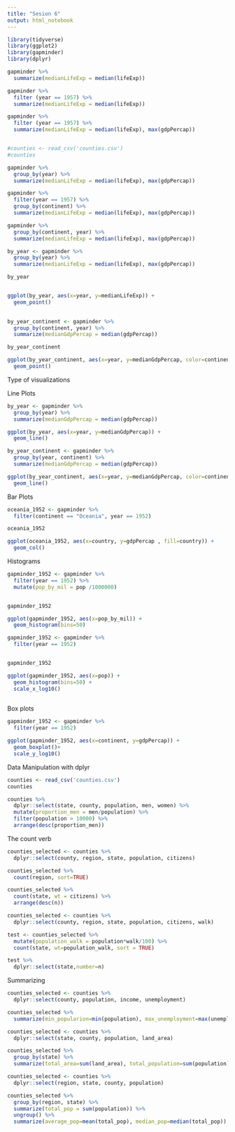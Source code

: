 ```yaml
---
title: "Sesion 6"
output: html_notebook
---
```


```r
library(tidyverse)
library(ggplot2)
library(gapminder)
library(dplyr)

gapminder %>%
  summarize(medianLifeExp = median(lifeExp))

gapminder %>%
  filter (year == 1957) %>%
  summarize(medianLifeExp = median(lifeExp))

gapminder %>%
  filter (year == 1957) %>%
  summarize(medianLifeExp = median(lifeExp), max(gdpPercap))


#counties <- read_csv('counties.csv')
#counties
```

```r
gapminder %>%
  group_by(year) %>%
  summarize(medianLifeExp = median(lifeExp), max(gdpPercap))
```

```r
gapminder %>%
  filter(year == 1957) %>%
  group_by(continent) %>%
  summarize(medianLifeExp = median(lifeExp), max(gdpPercap))
```

```r
gapminder %>%
  group_by(continent, year) %>%
  summarize(medianLifeExp = median(lifeExp), max(gdpPercap))
```
```r
by_year <- gapminder %>%
  group_by(year) %>%
  summarize(medianLifeExp = median(lifeExp), max(gdpPercap))

by_year


ggplot(by_year, aes(x=year, y=medianLifeExp)) +
  geom_point()
  

```
```r
by_year_continent <- gapminder %>%
  group_by(continent, year) %>%
  summarize(medianGdpPercap = median(gdpPercap))

by_year_continent

ggplot(by_year_continent, aes(x=year, y=medianGdpPercap, color=continent))+
  geom_point()

```

Type of visualizations

Line Plots

```r
by_year <- gapminder %>%
  group_by(year) %>%
  summarize(medianGdpPercap = median(gdpPercap))

ggplot(by_year, aes(x=year, y=medianGdpPercap)) +
  geom_line()

```
```r
by_year_continent <- gapminder %>%
  group_by(year, continent) %>%
  summarize(medianGdpPercap = median(gdpPercap))

ggplot(by_year_continent, aes(x=year, y=medianGdpPercap, color=continent)) +
  geom_line()
```

Bar Plots

```r
oceania_1952 <- gapminder %>%
  filter(continent == "Oceania", year == 1952)

oceania_1952

ggplot(oceania_1952, aes(x=country, y=gdpPercap , fill=country)) +
  geom_col()

```
Histograms

```r

gapminder_1952 <- gapminder %>%
  filter(year == 1952) %>%
  mutate(pop_by_mil = pop /1000000)


gapminder_1952

ggplot(gapminder_1952, aes(x=pop_by_mil)) +
  geom_histogram(bins=50)

```
```r
gapminder_1952 <- gapminder %>%
  filter(year == 1952) 


gapminder_1952

ggplot(gapminder_1952, aes(x=pop)) +
  geom_histogram(bins=50) + 
  scale_x_log10()
  
```
Box plots

```r
gapminder_1952 <- gapminder %>%
  filter(year == 1952) 

ggplot(gapminder_1952, aes(x=continent, y=gdpPercap)) +
  geom_boxplot()+
  scale_y_log10()

```
Data Manipulation with dplyr

```r

counties <- read_csv('counties.csv')
counties

```
```r

counties %>%
  dplyr::select(state, county, population, men, women) %>%
  mutate(proportion_men = men/population) %>%
  filter(population > 10000) %>%
  arrange(desc(proportion_men))


```


The count verb

```r
counties_selected <- counties %>%
  dplyr::select(county, region, state, population, citizens)

counties_selected %>% 
  count(region, sort=TRUE)

counties_selected %>%
  count(state, wt = citizens) %>%
  arrange(desc(n))

counties_selected <- counties %>%
  dplyr::select(county, region, state, population, citizens, walk)

test <- counties_selected %>%
  mutate(population_walk = population*walk/100) %>%
  count(state, wt=population_walk, sort = TRUE)

test %>%
  dplyr::select(state,number=n)

```
Summarizing 

```r

counties_selected <- counties %>%
  dplyr::select(county, population, income, unemployment)

counties_selected %>% 
  summarize(min_popularion=min(population), max_unemployment=max(unemployment), average_income=mean(income))

counties_selected <- counties %>%
  dplyr::select(state, county, population, land_area)

counties_selected %>%
  group_by(state) %>%
  summarize(total_area=sum(land_area), total_population=sum(population))

counties_selected <- counties %>%
  dplyr::select(region, state, county, population)

counties_selected %>%
  group_by(region, state) %>%
  summarize(total_pop = sum(population)) %>%
  ungroup() %>%
  summarize(average_pop=mean(total_pop), median_pop=median(total_pop))

```

